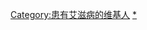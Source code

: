 {{Userbox
 |border-c=#101 
 |border-s=2
 |id-c=red 
 |id-s=14
 |id-fc=#000
 |info-c=white
 |info-s=10
 |id=HIV+ 
 |info=這個用戶是-{zh-cn:'''[[艾滋病]]'''; zh-hant:'''[[愛滋病]]'''}-患者。}}<includeonly>[[Category:患有艾滋病的维基人]]</includeonly><noinclude>[[Category:患有艾滋病的维基人|*]]</noinclude>